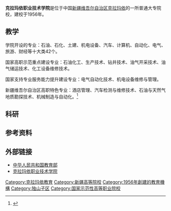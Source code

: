 {{infobox University
| name = 克拉玛依职业技术学院
| SealImage = 
| Motto = 
| Established = 1956
| Type = 普通大专院校
| President = 
| 院长 = 付梅莉
| Location = {{CHN}}[[新疆维吾尔自治区|新疆维吾尔自治区]][[克拉玛依|克拉玛依]][[独山子区|独山子区]]北京路10号、                                                                          
{{CHN}}[[新疆维吾尔自治区|新疆维吾尔自治区]][[克拉玛依|克拉玛依]][[克拉玛依区|克拉玛依区]]安定路355号
| Student = 
| Faculty = 
| Campus = 克拉玛依校区（新校区）、独山子校区
| Website = http://www.kzjsxy.net
}}

'''克拉玛依职业技术学院'''是位于中国[[新疆维吾尔自治区|新疆维吾尔自治区]][[克拉玛依|克拉玛依]]的一所普通大专院校，建校于1956年。

==教学==
学院开设的专业：石油、石化、土建、机电设备、汽车、计算机、自动化、电气、旅游、财经等十大类42个。

国家高职示范重点建设专业：石油化工、生产技术、钻井技术、油气开采技术、油气储运技术、化工设备维修技术。

国家支持专业服务能力提升建设专业：电气自动化技术、机电设备维修与管理。

新疆维吾尔自治区高职特色专业：酒店管理、汽车检测与维修技术、石油与天然气地质勘探技术、机械制造与自动化。<ref>{{cite web|url=http://gaokao.chsi.com.cn/zsgs/zhangcheng/listVerifedZszc--infoId-569469859,method-view,schId-1072.dhtml|title=克拉玛依职业技术学院2013年招生章程|accessdate=2013-04-14|language=zh-hans|archive-date=2019-10-29|archive-url=https://web.archive.org/web/20191029144733/https://gaokao.chsi.com.cn/zsgs/zhangcheng/listVerifedZszc--infoId-569469859,method-view,schId-1072.dhtml|dead-url=no}}</ref>

==科研==


==参考资料==
{{reflist}}

==外部链接==
* [https://web.archive.org/web/20101007210220/http://www.moe.edu.cn/english/ 中华人民共和国教育部]
* [http://www.kzjsxy.net/ 克拉玛依职业技术学院]{{Wayback|url=http://www.kzjsxy.net/ |date=20161006192517 }}

{{新疆高等院校}}
{{国家示范性高等职业院校}}
{{coord missing|Xinjiang}}

[[Category:克拉玛依教育|Category:克拉玛依教育]]
[[Category:新疆高等院校|Category:新疆高等院校]]
[[Category:1956年創建的教育機構|Category:1956年創建的教育機構]]
[[Category:独山子区|Category:独山子区]]
[[Category:国家示范性高等职业院校|Category:国家示范性高等职业院校]]